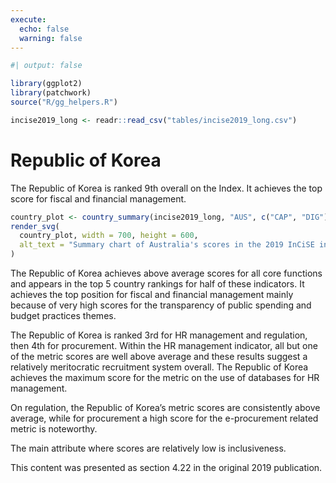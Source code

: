 ```yaml
---
execute:
  echo: false
  warning: false
---
```


<!-- DO NOT EDIT THIS FILE --->
<!-- AUTO GENERATED FROM r/generate_country_qmd.r --->

```r
#| output: false

library(ggplot2)
library(patchwork)
source("R/gg_helpers.R")

incise2019_long <- readr::read_csv("tables/incise2019_long.csv")

```

# Republic of Korea {#sec-country-kor .unnumbered}

:::{.lead}
The Republic of Korea is ranked 9th overall on the Index. It achieves the top
score for fiscal and financial management.
:::

```r
country_plot <- country_summary(incise2019_long, "AUS", c("CAP", "DIG"))
render_svg(
  country_plot, width = 700, height = 600,
  alt_text = "Summary chart of Australia's scores in the 2019 InCiSE index."
)
```

The Republic of Korea achieves above average scores for all core functions and
appears in the top 5 country rankings for half of these indicators. It achieves
the top position for fiscal and financial management mainly because of very
high scores for the transparency of public spending and budget practices themes.

The Republic of Korea is ranked 3rd for HR management and regulation, then 4th
for procurement. Within the HR management indicator, all but one of the metric
scores are well above average and these results suggest a relatively
meritocratic recruitment system overall. The Republic of Korea achieves the
maximum score for the metric on the use of databases for HR management.

On regulation, the Republic of Korea's metric scores are consistently above
average, while for procurement a high score for the e-procurement related
metric is noteworthy.

The main attribute where scores are relatively low is inclusiveness.

::: {.callout-note .crf title="Cross-referencing note" icon="false"}
This content was presented as section 4.22 in the original 2019 publication.
:::
